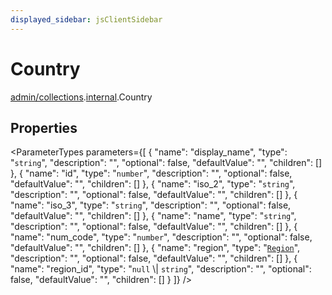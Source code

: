 ```yaml
---
displayed_sidebar: jsClientSidebar
---
```



# Country

[admin/collections](../../modules/admin_collections.mdx).[internal](../../admin_collections/modules/admin_collections.internal.mdx).Country

## Properties

<ParameterTypes parameters={[
  {
    "name": "display_name",
    "type": "`string`",
    "description": "",
    "optional": false,
    "defaultValue": "",
    "children": []
  },
  {
    "name": "id",
    "type": "`number`",
    "description": "",
    "optional": false,
    "defaultValue": "",
    "children": []
  },
  {
    "name": "iso_2",
    "type": "`string`",
    "description": "",
    "optional": false,
    "defaultValue": "",
    "children": []
  },
  {
    "name": "iso_3",
    "type": "`string`",
    "description": "",
    "optional": false,
    "defaultValue": "",
    "children": []
  },
  {
    "name": "name",
    "type": "`string`",
    "description": "",
    "optional": false,
    "defaultValue": "",
    "children": []
  },
  {
    "name": "num_code",
    "type": "`number`",
    "description": "",
    "optional": false,
    "defaultValue": "",
    "children": []
  },
  {
    "name": "region",
    "type": "[`Region`](admin_collections.internal.Region.mdx)",
    "description": "",
    "optional": false,
    "defaultValue": "",
    "children": []
  },
  {
    "name": "region_id",
    "type": "``null`` \\| `string`",
    "description": "",
    "optional": false,
    "defaultValue": "",
    "children": []
  }
]} />
